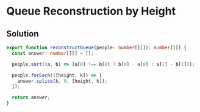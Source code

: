 # Queue Reconstruction by Height

## Solution

```typescript filename="solution.ts" copy 
export function reconstructQueue(people: number[][]): number[][] {
  const answer: number[][] = [];

  people.sort((a, b) => (a[0] !== b[0] ? b[0] - a[0] : a[1] - b[1]));

  people.forEach(([height, k]) => {
    answer.splice(k, 0, [height, k]);
  });

  return answer;
}
```